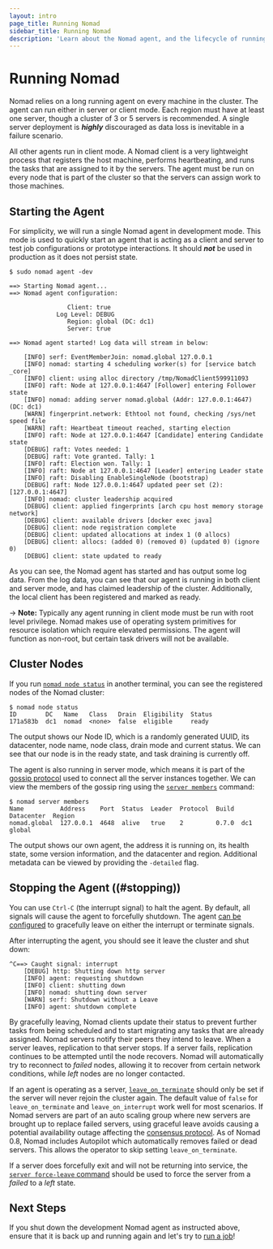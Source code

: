 ```yaml
---
layout: intro
page_title: Running Nomad
sidebar_title: Running Nomad
description: 'Learn about the Nomad agent, and the lifecycle of running and stopping.'
---
```


# Running Nomad

Nomad relies on a long running agent on every machine in the cluster.
The agent can run either in server or client mode. Each region must
have at least one server, though a cluster of 3 or 5 servers is recommended.
A single server deployment is _**highly**_ discouraged as data loss is inevitable
in a failure scenario.

All other agents run in client mode. A Nomad client is a very lightweight
process that registers the host machine, performs heartbeating, and runs the tasks
that are assigned to it by the servers. The agent must be run on every node that
is part of the cluster so that the servers can assign work to those machines.

## Starting the Agent

For simplicity, we will run a single Nomad agent in development mode. This mode
is used to quickly start an agent that is acting as a client and server to test
job configurations or prototype interactions. It should _**not**_ be used in
production as it does not persist state.

```shell
$ sudo nomad agent -dev

==> Starting Nomad agent...
==> Nomad agent configuration:

                Client: true
             Log Level: DEBUG
                Region: global (DC: dc1)
                Server: true

==> Nomad agent started! Log data will stream in below:

    [INFO] serf: EventMemberJoin: nomad.global 127.0.0.1
    [INFO] nomad: starting 4 scheduling worker(s) for [service batch _core]
    [INFO] client: using alloc directory /tmp/NomadClient599911093
    [INFO] raft: Node at 127.0.0.1:4647 [Follower] entering Follower state
    [INFO] nomad: adding server nomad.global (Addr: 127.0.0.1:4647) (DC: dc1)
    [WARN] fingerprint.network: Ethtool not found, checking /sys/net speed file
    [WARN] raft: Heartbeat timeout reached, starting election
    [INFO] raft: Node at 127.0.0.1:4647 [Candidate] entering Candidate state
    [DEBUG] raft: Votes needed: 1
    [DEBUG] raft: Vote granted. Tally: 1
    [INFO] raft: Election won. Tally: 1
    [INFO] raft: Node at 127.0.0.1:4647 [Leader] entering Leader state
    [INFO] raft: Disabling EnableSingleNode (bootstrap)
    [DEBUG] raft: Node 127.0.0.1:4647 updated peer set (2): [127.0.0.1:4647]
    [INFO] nomad: cluster leadership acquired
    [DEBUG] client: applied fingerprints [arch cpu host memory storage network]
    [DEBUG] client: available drivers [docker exec java]
    [DEBUG] client: node registration complete
    [DEBUG] client: updated allocations at index 1 (0 allocs)
    [DEBUG] client: allocs: (added 0) (removed 0) (updated 0) (ignore 0)
    [DEBUG] client: state updated to ready
```

As you can see, the Nomad agent has started and has output some log
data. From the log data, you can see that our agent is running in both
client and server mode, and has claimed leadership of the cluster.
Additionally, the local client has been registered and marked as ready.

-> **Note:** Typically any agent running in client mode must be run with root level
privilege. Nomad makes use of operating system primitives for resource isolation
which require elevated permissions. The agent will function as non-root, but
certain task drivers will not be available.

## Cluster Nodes

If you run [`nomad node status`](/docs/commands/node/status) in another
terminal, you can see the registered nodes of the Nomad cluster:

```shell
$ nomad node status
ID        DC   Name   Class   Drain  Eligibility  Status
171a583b  dc1  nomad  <none>  false  eligible     ready
```

The output shows our Node ID, which is a randomly generated UUID,
its datacenter, node name, node class, drain mode and current status.
We can see that our node is in the ready state, and task draining is
currently off.

The agent is also running in server mode, which means it is part of
the [gossip protocol](/docs/internals/gossip) used to connect all
the server instances together. We can view the members of the gossip
ring using the [`server members`](/docs/commands/server/members) command:

```shell
$ nomad server members
Name          Address    Port  Status  Leader  Protocol  Build  Datacenter  Region
nomad.global  127.0.0.1  4648  alive   true    2         0.7.0  dc1         global
```

The output shows our own agent, the address it is running on, its
health state, some version information, and the datacenter and region.
Additional metadata can be viewed by providing the `-detailed` flag.

## Stopping the Agent ((#stopping))

You can use `Ctrl-C` (the interrupt signal) to halt the agent.
By default, all signals will cause the agent to forcefully shutdown.
The agent [can be configured](/docs/configuration#leave_on_terminate) to
gracefully leave on either the interrupt or terminate signals.

After interrupting the agent, you should see it leave the cluster
and shut down:

```
^C==> Caught signal: interrupt
    [DEBUG] http: Shutting down http server
    [INFO] agent: requesting shutdown
    [INFO] client: shutting down
    [INFO] nomad: shutting down server
    [WARN] serf: Shutdown without a Leave
    [INFO] agent: shutdown complete
```

By gracefully leaving, Nomad clients update their status to prevent
further tasks from being scheduled and to start migrating any tasks that are
already assigned. Nomad servers notify their peers they intend to leave.
When a server leaves, replication to that server stops. If a server fails,
replication continues to be attempted until the node recovers. Nomad will
automatically try to reconnect to _failed_ nodes, allowing it to recover from
certain network conditions, while _left_ nodes are no longer contacted.

If an agent is operating as a server, [`leave_on_terminate`](/docs/configuration#leave_on_terminate) should only
be set if the server will never rejoin the cluster again. The default value of `false` for `leave_on_terminate` and `leave_on_interrupt`
work well for most scenarios. If Nomad servers are part of an auto scaling group where new servers are brought up to replace
failed servers, using graceful leave avoids causing a potential availability outage affecting the [consensus protocol](/docs/internals/consensus).
As of Nomad 0.8, Nomad includes Autopilot which automatically removes failed or dead servers. This allows the operator to skip setting `leave_on_terminate`.

If a server does forcefully exit and will not be returning into service, the
[`server force-leave` command](/docs/commands/server/force-leave) should
be used to force the server from a _failed_ to a _left_ state.

## Next Steps

If you shut down the development Nomad agent as instructed above, ensure that it is back up and running again and let's try to [run a job](jobs)!
